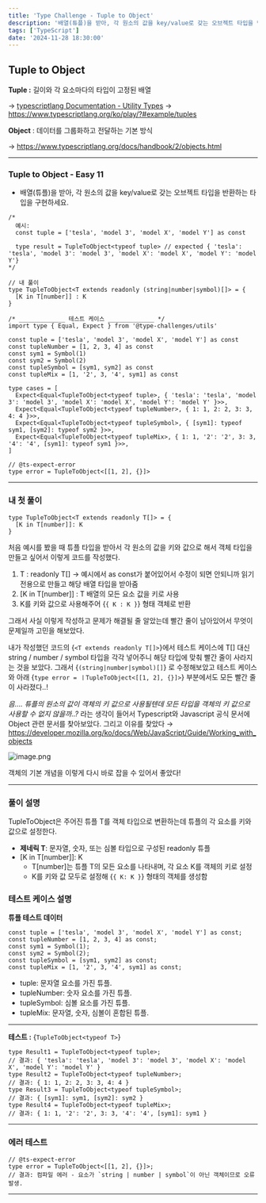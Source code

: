 ```yaml
---
title: 'Type Challenge - Tuple to Object'
description: '배열(튜플)을 받아, 각 원소의 값을 key/value로 갖는 오브젝트 타입을 반환하는 타입 구현'
tags: ['TypeScript']
date: '2024-11-28 18:30:00'
---
```

## Tuple to Object

**Tuple :** 길이와 각 요소마다의 타입이 고정된 배열

→ [typescriptlang Documentation - Utility Types](https://www.typescriptlang.org/docs/handbook/variable-declarations.html#tuple-destructuring) 
→ https://www.typescriptlang.org/ko/play/?#example/tuples

**Object** : 데이터를 그룹화하고 전달하는 기본 방식

→ https://www.typescriptlang.org/docs/handbook/2/objects.html

---

### Tuple to Object - Easy 11

- 배열(튜플)을 받아, 각 원소의 값을 key/value로 갖는 오브젝트 타입을 반환하는 타입을 구현하세요.

```tsx
/*
  예시:
  const tuple = ['tesla', 'model 3', 'model X', 'model Y'] as const
  
  type result = TupleToObject<typeof tuple> // expected { 'tesla': 'tesla', 'model 3': 'model 3', 'model X': 'model X', 'model Y': 'model Y'}
*/

// 내 풀이
type TupleToObject<T extends readonly (string|number|symbol)[]> = {
  [K in T[number]] : K 
}

/* _____________ 테스트 케이스 _____________ */
import type { Equal, Expect } from '@type-challenges/utils'

const tuple = ['tesla', 'model 3', 'model X', 'model Y'] as const
const tupleNumber = [1, 2, 3, 4] as const
const sym1 = Symbol(1)
const sym2 = Symbol(2)
const tupleSymbol = [sym1, sym2] as const
const tupleMix = [1, '2', 3, '4', sym1] as const

type cases = [
  Expect<Equal<TupleToObject<typeof tuple>, { 'tesla': 'tesla', 'model 3': 'model 3', 'model X': 'model X', 'model Y': 'model Y' }>>,
  Expect<Equal<TupleToObject<typeof tupleNumber>, { 1: 1, 2: 2, 3: 3, 4: 4 }>>,
  Expect<Equal<TupleToObject<typeof tupleSymbol>, { [sym1]: typeof sym1, [sym2]: typeof sym2 }>>,
  Expect<Equal<TupleToObject<typeof tupleMix>, { 1: 1, '2': '2', 3: 3, '4': '4', [sym1]: typeof sym1 }>>,
]

// @ts-expect-error
type error = TupleToObject<[[1, 2], {}]>

```

---

### 내 첫 풀이

```tsx
type TupleToObject<T extends readonly T[]> = {
  [K in T[number]]: K 
}
```

처음 예시를 봤을 때 튜플 타입을 받아서 각 원소의 값을 키와 값으로 해서 객체 타입을 만들고 싶어서 이렇게 코드를 작성했다.

1. T : readonly T[] → 예시에서 as const가 붙어있어서 수정이 되면 안되니까 읽기 전용으로 만들고 해당 배열 타입을 받아줌
2. [K in T[number]] : T 배열의 모든 요소 값을 키로 사용
3. K를 키와 값으로 사용해주어 {`{ K : K }`} 형태 객체로 반환

그래서 사실 이렇게 작성하고 문제가 해결될 줄 알았는데 빨간 줄이 남아있어서 무엇이 문제일까 고민을 해보았다.

내가 작성했던 코드의 {`<T extends readonly T[]>`}에서 테스트 케이스에 T[] 대신 string / number / symbol 타입을 각각 넣어주니  해당 타입에 맞춰 빨간 줄이 사라지는 것을 보았다. 
그래서 {`(string|number|symbol)[]`} 로 수정해보았고 테스트 케이스와 아래 {`type error = ㅣTupleToObject<[[1, 2], {}]>`} 부분에서도 모든 빨간 줄이 사라졌다..!

*음…. 튜플의 원소의 값이 객체의 키 값으로 사용될텐데 모든 타입을 객체의 키 값으로 사용할 수 없지 않을까..?*  라는 생각이 들어서  Typescript와 Javascript 공식 문서에 Object 관련 문서를 찾아보았다. 그리고 이유를 찾았다
→ https://developer.mozilla.org/ko/docs/Web/JavaScript/Guide/Working_with_objects

![image.png](/images/posts/TypeScript/TupletoObject/1.png)

객체의 기본 개념을 이렇게 다시 바로 잡을 수 있어서 좋았다!

---

### 풀이 설명

TupleToObject은 주어진 튜플 T를 객체 타입으로 변환하는데 튜플의 각 요소를 키와 값으로 설정한다.

- **제네릭 T**: 문자열, 숫자, 또는 심볼 타입으로 구성된 readonly 튜플
- [K in T[number]]: K
    - T[number]는 튜플 T의 모든 요소를 나타내며, 각 요소 K를 객체의 키로 설정
    - K를 키와 값 모두로 설정해 {`{ K: K }`} 형태의 객체를 생성함
    

### 테스트 케이스 설명

**튜플 테스트 데이터**

```tsx
const tuple = ['tesla', 'model 3', 'model X', 'model Y'] as const;
const tupleNumber = [1, 2, 3, 4] as const;
const sym1 = Symbol(1);
const sym2 = Symbol(2);
const tupleSymbol = [sym1, sym2] as const;
const tupleMix = [1, '2', 3, '4', sym1] as const;
```

- tuple: 문자열 요소를 가진 튜플.
- tupleNumber: 숫자 요소를 가진 튜플.
- tupleSymbol: 심볼 요소를 가진 튜플.
- tupleMix: 문자열, 숫자, 심볼이 혼합된 튜플.

---

**테스트 :** {`TupleToObject<typeof T>`}

```tsx
type Result1 = TupleToObject<typeof tuple>;
// 결과: { 'tesla': 'tesla', 'model 3': 'model 3', 'model X': 'model X', 'model Y': 'model Y' }
type Result2 = TupleToObject<typeof tupleNumber>;
// 결과: { 1: 1, 2: 2, 3: 3, 4: 4 }
type Result3 = TupleToObject<typeof tupleSymbol>;
// 결과: { [sym1]: sym1, [sym2]: sym2 }
type Result4 = TupleToObject<typeof tupleMix>;
// 결과: { 1: 1, '2': '2', 3: 3, '4': '4', [sym1]: sym1 }
```

---

### 에러 테스트

```tsx
// @ts-expect-error
type error = TupleToObject<[[1, 2], {}]>;
// 결과: 컴파일 에러 - 요소가 `string | number | symbol`이 아닌 객체이므로 오류 발생.
```

---